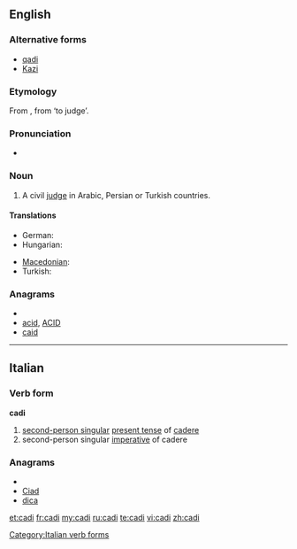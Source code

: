 {{also|cadı}}
==English==

===Alternative forms===
* [[qadi]]
* [[Kazi]]

===Etymology===
From {{etyl|ar}} '''{{Arab|[[قاضي]]}}''', from '''{{Arab|[[قض]]}}''' ‘to judge’.

===Pronunciation===
* {{IPA|/ˈkɑːdi/}}

===Noun===
{{en-noun}}

# A civil [[judge]] in Arabic, Persian or Turkish countries.

====Translations====
{{trans-top|a civil judge}}
* German: {{t+|de|Kadi|m}}
* Hungarian: {{t-|hu|kádi}}
{{trans-mid}}
* [[Macedonian]]: {{t|mk|кадија|m|tr=kádija}}
* Turkish: {{t+|tr|kadı}}
{{trans-bottom}}

===Anagrams===
* {{alphagram|acdi}}
* [[acid#English|acid]], [[ACID#English|ACID]]
* [[caid#English|caid]]


----

==Italian==

===Verb form===
'''cadi'''

# [[second-person singular]] [[present tense]] of [[cadere]]
# second-person singular [[imperative]] of cadere

===Anagrams===
* {{alphagram|acdi}}
* [[Ciad#Italian|Ciad]]
* [[dica#Italian|dica]]

[[Category:Italian verb forms]]

[[et:cadi]]
[[fr:cadi]]
[[my:cadi]]
[[ru:cadi]]
[[te:cadi]]
[[vi:cadi]]
[[zh:cadi]]